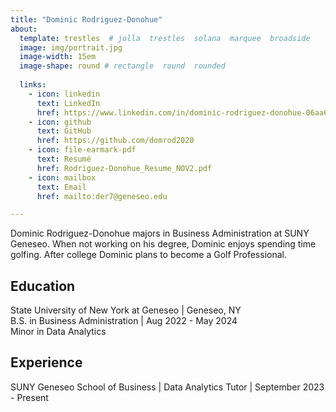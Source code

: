 ```yaml
---
title: "Dominic Rodriguez-Donohue"
about:
  template: trestles  # jolla  trestles  solana  marquee  broadside
  image: img/portrait.jpg
  image-width: 15em
  image-shape: round # rectangle  round  rounded
  
  links:
    - icon: linkedin
      text: LinkedIn
      href: https://www.linkedin.com/in/dominic-rodriguez-donohue-06aa69199/
    - icon: github
      text: GitHub
      href: https://github.com/domrod2020
    - icon: file-earmark-pdf
      text: Resumé
      href: Rodriguez-Donohue_Resume_NOV2.pdf
    - icon: mailbox
      text: Email
      href: mailto:der7@geneseo.edu

---
```



Dominic Rodriguez-Donohue majors in Business Administration at SUNY Geneseo. When not working on his degree, Dominic enjoys spending time golfing. After college Dominic plans to become a Golf Professional. 

## Education

State University of New York at Geneseo | Geneseo, NY <br>
B.S. in Business Administration | Aug 2022 - May 2024 <br>
Minor in Data Analytics

## Experience

SUNY Geneseo School of Business | Data Analytics Tutor | September 2023 - Present


